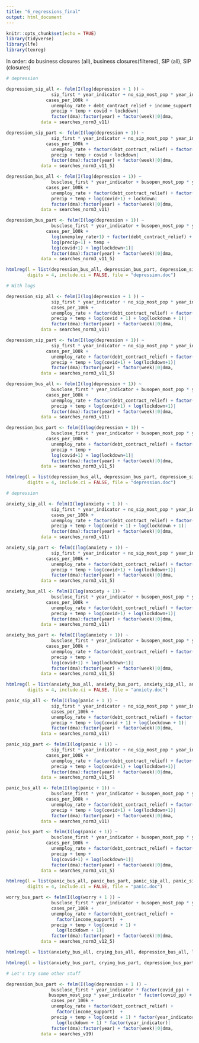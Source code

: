 ```yaml
---
title: "6_regressions_final"
output: html_document
---
```


```r
knitr::opts_chunk$set(echo = TRUE)
library(tidyverse)
library(lfe)
library(texreg)
```

In order: do business closures (all), business closures(filtered), SIP (all), SIP (closures)
```r
# depression

depression_sip_all <- felm(I(log(depression + 1 )) ~  
                 sip_first * year_indicator + no_sip_most_pop * year_indicator + 
               cases_per_100k +
                 unemploy_rate + debt_contract_relief + income_support + 
                 precip + temp + covid + lockdown|
                 factor(dma):factor(year) + factor(week)|0|dma, 
             data = searches_norm3_v11)

depression_sip_part <- felm(I(log(depression + 1)) ~  
                 sip_first * year_indicator + no_sip_most_pop * year_indicator +
               cases_per_100k +
                 unemploy_rate + factor(debt_contract_relief) + factor(income_support) + 
                 precip + temp + covid + lockdown|
                 factor(dma):factor(year) + factor(week)|0|dma, 
             data = searches_norm3_v11_5)

depression_bus_all <- felm(I(log(depression + 1)) ~  
                 busclose_first * year_indicator + busopen_most_pop * year_indicator +
               cases_per_100k +
                 unemploy_rate + factor(debt_contract_relief) + factor(income_support) + 
                 precip + temp + log(covid+1) + lockdown|
                 factor(dma):factor(year) + factor(week)|0|dma, 
             data = searches_norm3_v11)

depression_bus_part <- felm(I(log(depression + 1)) ~  
                 busclose_first * year_indicator + busopen_most_pop * year_indicator +
               cases_per_100k +
                 log(unemploy_rate+1) + factor(debt_contract_relief) + factor(income_support) + 
                 log(precip+1) + temp + 
                 log(covid+1) + log(lockdown+1)|
                 factor(dma):factor(year) + factor(week)|0|dma, 
             data = searches_norm3_v11_5)

htmlreg(l = list(depression_bus_all, depression_bus_part, depression_sip_all, depression_sip_part),
        digits = 4, include.ci = FALSE, file = "depression.doc")
```


```r

# With logs

depression_sip_all <- felm(I(log(depression + 1 )) ~  
                 sip_first * year_indicator + no_sip_most_pop * year_indicator + 
                 cases_per_100k +
                 unemploy_rate + factor(debt_contract_relief) + factor(income_support) + 
                 precip + temp + log(covid + 1) + log(lockdown + 1)|
                 factor(dma):factor(year) + factor(week)|0|dma, 
             data = searches_norm3_v11)

depression_sip_part <- felm(I(log(depression + 1)) ~  
                 sip_first * year_indicator + no_sip_most_pop * year_indicator +
               cases_per_100k +
                 unemploy_rate + factor(debt_contract_relief) + factor(income_support) + 
                 precip + temp + log(covid+1) + log(lockdown+1)|
                 factor(dma):factor(year) + factor(week)|0|dma, 
             data = searches_norm3_v11_5)

depression_bus_all <- felm(I(log(depression + 1)) ~  
                 busclose_first * year_indicator + busopen_most_pop * year_indicator +
               cases_per_100k +
                 unemploy_rate + factor(debt_contract_relief) + factor(income_support) + 
                 precip + temp + log(covid+1) + log(lockdown+1)|
                 factor(dma):factor(year) + factor(week)|0|dma, 
             data = searches_norm3_v11)

depression_bus_part <- felm(I(log(depression + 1)) ~  
                 busclose_first * year_indicator + busopen_most_pop * year_indicator +
               cases_per_100k +
                 unemploy_rate + factor(debt_contract_relief) + factor(income_support) + 
                 precip + temp + 
                 log(covid+1) + log(lockdown+1)|
                 factor(dma):factor(year) + factor(week)|0|dma, 
             data = searches_norm3_v11_5)

htmlreg(l = list(depression_bus_all, depression_bus_part, depression_sip_all, depression_sip_part),
        digits = 4, include.ci = FALSE, file = "depression.doc")
```
```r
# depression

anxiety_sip_all <- felm(I(log(anxiety + 1 )) ~  
                 sip_first * year_indicator + no_sip_most_pop * year_indicator + 
                 cases_per_100k +
                 unemploy_rate + factor(debt_contract_relief) + factor(income_support) + 
                 precip + temp + log(covid + 1) + log(lockdown + 1)|
                 factor(dma):factor(year) + factor(week)|0|dma, 
             data = searches_norm3_v11)

anxiety_sip_part <- felm(I(log(anxiety + 1)) ~  
                 sip_first * year_indicator + no_sip_most_pop * year_indicator +
               cases_per_100k +
                 unemploy_rate + factor(debt_contract_relief) + factor(income_support) + 
                 precip + temp + log(covid+1) + log(lockdown+1)|
                 factor(dma):factor(year) + factor(week)|0|dma, 
             data = searches_norm3_v11_5)

anxiety_bus_all <- felm(I(log(anxiety + 1)) ~  
                 busclose_first * year_indicator + busopen_most_pop * year_indicator +
               cases_per_100k +
                 unemploy_rate + factor(debt_contract_relief) + factor(income_support) + 
                 precip + temp + log(covid+1) + log(lockdown+1)|
                 factor(dma):factor(year) + factor(week)|0|dma, 
             data = searches_norm3_v11)

anxiety_bus_part <- felm(I(log(anxiety + 1)) ~  
                 busclose_first * year_indicator + busopen_most_pop * year_indicator +
               cases_per_100k +
                 unemploy_rate + factor(debt_contract_relief) + factor(income_support) + 
                 precip + temp + 
                 log(covid+1) + log(lockdown+1)|
                 factor(dma):factor(year) + factor(week)|0|dma, 
             data = searches_norm3_v11_5)

htmlreg(l = list(anxiety_bus_all, anxiety_bus_part, anxiety_sip_all, anxiety_sip_part),
        digits = 4, include.ci = FALSE, file = "anxiety.doc")
```
```r
panic_sip_all <- felm(I(log(panic + 1 )) ~  
                 sip_first * year_indicator + no_sip_most_pop * year_indicator + 
                 cases_per_100k +
                 unemploy_rate + factor(debt_contract_relief) + factor(income_support) + 
                 precip + temp + log(covid + 1) + log(lockdown + 1)|
                 factor(dma):factor(year) + factor(week)|0|dma, 
             data = searches_norm3_v11)

panic_sip_part <- felm(I(log(panic + 1)) ~  
                 sip_first * year_indicator + no_sip_most_pop * year_indicator +
               cases_per_100k +
                 unemploy_rate + factor(debt_contract_relief) + factor(income_support) + 
                 precip + temp + log(covid+1) + log(lockdown+1)|
                 factor(dma):factor(year) + factor(week)|0|dma, 
             data = searches_norm3_v11_5)

panic_bus_all <- felm(I(log(panic + 1)) ~  
                 busclose_first * year_indicator + busopen_most_pop * year_indicator +
               cases_per_100k +
                 unemploy_rate + factor(debt_contract_relief) + factor(income_support) + 
                 precip + temp + log(covid+1) + log(lockdown+1)|
                 factor(dma):factor(year) + factor(week)|0|dma, 
             data = searches_norm3_v11)

panic_bus_part <- felm(I(log(panic + 1)) ~  
                 busclose_first * year_indicator + busopen_most_pop * year_indicator +
               cases_per_100k +
                 unemploy_rate + factor(debt_contract_relief) + factor(income_support) + 
                 precip + temp + 
                 log(covid+1) + log(lockdown+1)|
                 factor(dma):factor(year) + factor(week)|0|dma, 
             data = searches_norm3_v11_5)

htmlreg(l = list(panic_bus_all, panic_bus_part, panic_sip_all, panic_sip_part),
        digits = 4, include.ci = FALSE, file = "panic.doc")
```
```r
worry_bus_part <- felm(I(log(worry + 1 )) ~  
                 busclose_first * year_indicator + busopen_most_pop * year_indicator + 
                 cases_per_100k +
                 unemploy_rate + factor(debt_contract_relief) + 
                   factor(income_support)  + 
                 precip + temp + log(covid + 1) + 
                   log(lockdown + 1)|
                 factor(dma):factor(year) + factor(week)|0|dma, 
             data = searches_norm3_v12_5)
```

```r
htmlreg(l = list(anxiety_bus_all, crying_bus_all, depression_bus_all, lonely_bus_all, panic_bus_all, worry_bus_all, mental_health_bus_all), include.ci = FALSE, digits = 4, file = "mental_health_bus_prelim.doc")

htmlreg(l = list(anxiety_bus_part, crying_bus_part, depression_bus_part, lonely_bus_part, panic_bus_part, worry_bus_part, mental_health_bus_part), include.ci = FALSE, digits = 4, file = "mental_health_bus_prelim_5.doc")
```
```r
# Let's try some other stuff

depression_bus_part <- felm(I(log(depression + 1 )) ~  
                 busclose_first * year_indicator * factor(covid_pp) + 
                busopen_most_pop * year_indicator * factor(covid_pp) + 
                 cases_per_100k +
                 unemploy_rate + factor(debt_contract_relief) + 
                   factor(income_support)  + 
                 precip + temp + log(covid + 1) * factor(year_indicator) + 
                   log(lockdown + 1) * factor(year_indicator)|
                 factor(dma):factor(year) + factor(week)|0|dma, 
             data = searches_v19)
```

